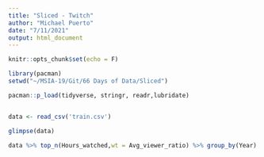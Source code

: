 ```yaml
---
title: "Sliced - Twitch"
author: "Michael Puerto"
date: "7/11/2021"
output: html_document
---
```


```r
knitr::opts_chunk$set(echo = F)
```


```r
library(pacman)
setwd("~/MSIA-19/Git/66 Days of Data/Sliced")

pacman::p_load(tidyverse, stringr, readr,lubridate)


data <- read_csv('train.csv')

```

```r
glimpse(data)

```

```r

data %>% top_n(Hours_watched,wt = Avg_viewer_ratio) %>% group_by(Year)

```

